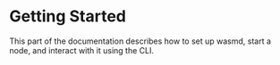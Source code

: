 # Getting Started

This part of the documentation describes how to set up wasmd, start a node, and
interact with it using the CLI.
